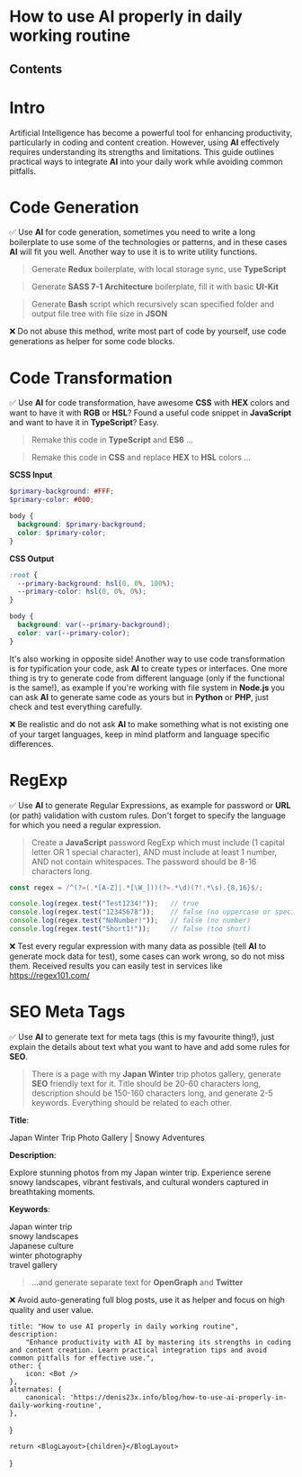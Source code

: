 
# How to use AI properly in daily working routine

## Contents

# Intro

Artificial Intelligence has become a powerful tool for enhancing productivity, particularly in coding and content creation. However, using **AI** effectively requires understanding its strengths and limitations. This guide outlines practical ways to integrate **AI** into your daily work while avoiding common pitfalls.

# Code Generation

✅ Use **AI** for code generation, sometimes you need to write a long boilerplate to use some of the technologies or patterns, and in these cases **AI** will fit you well. Another way to use it is to write utility functions.

> Generate **Redux** boilerplate, with local storage sync, use **TypeScript**

> Generate **SASS 7-1 Architecture** boilerplate, fill it with basic **UI-Kit**

> Generate **Bash** script which recursively scan specified folder and output file tree with file size in **JSON**

❌ Do not abuse this method, write most part of code by yourself, use code generations as helper for some code blocks.

# Code Transformation

✅ Use **AI** for code transformation, have awesome **CSS** with **HEX** colors and want to have it with **RGB** or **HSL**? Found a useful code snippet in **JavaScript** and want to have it in **TypeScript**? Easy.

> Remake this code in **TypeScript** and **ES6** ...

> Remake this code in **CSS** and replace **HEX** to **HSL** colors ...

**SCSS Input**

``` scss
$primary-background: #FFF;
$primary-color: #000;

body {
  background: $primary-background;
  color: $primary-color;
}
```

**CSS Output**

``` css
:root {
  --primary-background: hsl(0, 0%, 100%);
  --primary-color: hsl(0, 0%, 0%);
}

body {
  background: var(--primary-background);
  color: var(--primary-color);
}
```

It's also working in opposite side! Another way to use code transformation is for typification your code, ask **AI** to create types or interfaces. One more thing is try to generate code from different language (only if the functional is the same!), as example if you're working with file system in **Node.js** you can ask **AI** to generate same code as yours but in **Python** or **PHP**, just check and test everything carefully.

❌ Be realistic and do not ask **AI** to make something what is not existing one of your target languages, keep in mind platform and language specific differences.

# RegExp

✅ Use **AI** to generate Regular Expressions, as example for password or **URL** (or path) validation with custom rules. Don't forget to specify the language for which you need a regular expression.

> Create a **JavaScript** password RegExp which must include (1 capital letter OR 1 special character), AND must include at least 1 number, AND not contain whitespaces. The password should be 8-16 characters long.

``` javascript
const regex = /^(?=(.*[A-Z]|.*[\W_]))(?=.*\d)(?!.*\s).{8,16}$/;

console.log(regex.test("Test1234!"));   // true
console.log(regex.test("12345678"));    // false (no uppercase or special character)
console.log(regex.test("NoNumber!"));   // false (no number)
console.log(regex.test("Short1!"));     // false (too short)
```

❌ Test every regular expression with many data as possible (tell **AI** to generate mock data for test), some cases can work wrong, so do not miss them. Received results you can easily test in services like https://regex101.com/

# SEO Meta Tags

✅ Use **AI** to generate text for meta tags (this is my favourite thing!), just explain the details about text what you want to have and add some rules for **SEO**.

> There is a page with my **Japan Winter** trip photos gallery, generate **SEO** friendly text for it. Title should be 20-60 characters long, description should be 150-160 characters long, and generate 2-5 keywords. Everything should be related to each other.

**Title**:

Japan Winter Trip Photo Gallery | Snowy Adventures

**Description**:

Explore stunning photos from my Japan winter trip. Experience serene snowy landscapes, vibrant festivals, and cultural wonders captured in breathtaking moments.

**Keywords**:

Japan winter trip\
snowy landscapes\
Japanese culture\
winter photography\
travel gallery

> ...and generate separate text for **OpenGraph** and **Twitter**

❌ Avoid auto-generating full blog posts, use it as helper and focus on high quality and user value.

	title: "How to use AI properly in daily working routine",
	description:
		"Enhance productivity with AI by mastering its strengths in coding and content creation. Learn practical integration tips and avoid common pitfalls for effective use.",
	other: {
		icon: <Bot />
	},
	alternates: {
		canonical: 'https://denis23x.info/blog/how-to-use-ai-properly-in-daily-working-routine',
	},
}

	return <BlogLayout>{children}</BlogLayout>
}
